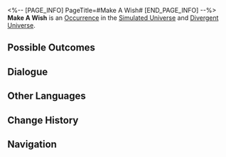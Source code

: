 <%-- [PAGE_INFO]
PageTitle=#Make A Wish#
[END_PAGE_INFO] --%>
{{Stub}}
{{Simulated Universe Event Infobox
|id            = 13901
|title         = 
|image         = Occurrence Trade.png
|domains_su    = Unknown
|domains_swarm = Unknown
|domains_gng   = Unknown
|domains_du    = Unknown
|domains_und   = Unknown
|requirements  = 
|prev          = 
|next          = 
|characters    = 
|factions      = 
|order         = 095
|order_du      = 037
}}
'''Make A Wish''' is an [[Divergent Universe/Occurrence|Occurrence]] in the [[Simulated Universe]] and [[Divergent Universe]].

==Possible Outcomes==
{{Possible Outcomes
|choice_1 = Let the sleeping soldiers "wake up again."
|result_1 = Their blood will revive the giant tree... Enter battle. After achieving victory, obtain a 3-star Blessing.
|path_1   = Abundance
|modes_1  = swarm

|choice_2 = Analyze its life logic.
|result_2 = All characters lose HP equal to 99% of their current HP, and Enhance 3 random Blessing(s).
|path_2   = Erudition
|modes_2  = gng

|choice_3 = Let the sleeping soldiers "wake up again."
|result_3 = Their blood will revive the giant tree... Enter battle. After achieving victory, obtain 6 Component(s) of 1-star rarity.
|modes_3  = und

|choice_4 = Exchange a Scepter of 2-star rarity.
|result_4 = All characters lose HP equal to 80% of their current HP.
|modes_4  = und

|choice_5 = Let the sleeping soldiers "wake up again."
|result_5 = Their blood will revive the giant tree... Enter battle. After achieving victory, obtain 2 Blessing(s) of 3-star rarity.
|modes_5  = du

|choice_6 = Obtain 1 random Equation(s) of 2- to 3-star rarity.
|result_6 = All characters lose HP equal to 99% of their current HP.
|modes_6  = du

|choice_7 = Exchange for a 2-star Blessing
|result_7 = All characters lose HP equal to 20% of their current HP.
|modes_7  = su,swarm,gng

|choice_8 = Exchange for a 3-star Blessing
|result_8 = All characters lose HP equal to 80% of their current HP.
|modes_8  = su,swarm,gng

|choice_9 = Leave
|result_9 = You don't want to water it.

}}
<!--
==Gameplay Notes==
* 
-->
==Dialogue==
{{Dialogue Start}}
:{{tx}}
{{Dialogue End}}

==Other Languages==
{{Other Languages
|en   = Make A Wish
|zhs  = 许个愿吧
|zht  = 許個願吧
|ja   = {{Rubi|願|ねが}}い{{Rubi|事|ごと}}しようよ
|ko   = 소원을 빌어봐
|es   = Pide un deseo
|fr   = Faites un vœu
|ru   = Загадай желание
|th   = อธิษฐานขอพรสิ
|vi   = Cầu Ước Nhé
|de   = Wünsch dir was
|id   = Buat Permohonan
|pt   = Faça um Desejo
}}

==Change History==
{{Change History|1.0}}

==Navigation==
{{Occurrence Navbox}}